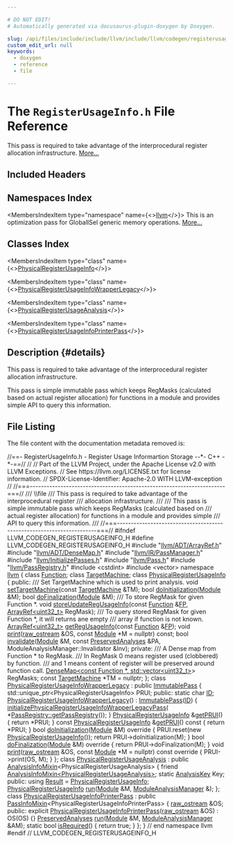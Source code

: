 ```yaml
---

# DO NOT EDIT!
# Automatically generated via docusaurus-plugin-doxygen by Doxygen.

slug: /api/files/include/include/llvm/include/llvm/codegen/registerusageinfo-h
custom_edit_url: null
keywords:
  - doxygen
  - reference
  - file

---
```





# The `RegisterUsageInfo.h` File Reference

<DoxygenPage pluginConfig={pluginConfig}>

This pass is required to take advantage of the interprocedural register allocation infrastructure. <a href="#details">More...</a>

## Included Headers

<IncludesList>
<IncludesListItem
  filePath="llvm/ADT/ArrayRef.h"
  permalink="/docs/api/files/include/include/llvm/include/llvm/adt/arrayref-h"
  isLocal="true" />
<IncludesListItem
  filePath="llvm/ADT/DenseMap.h"
  permalink="/docs/api/files/include/include/llvm/include/llvm/adt/densemap-h"
  isLocal="true" />
<IncludesListItem
  filePath="llvm/IR/PassManager.h"
  permalink="/docs/api/files/include/include/llvm/include/llvm/ir/passmanager-h"
  isLocal="true" />
<IncludesListItem
  filePath="llvm/InitializePasses.h"
  permalink="/docs/api/files/include/include/llvm/initializepasses-h"
  isLocal="true" />
<IncludesListItem
  filePath="llvm/Pass.h"
  permalink="/docs/api/files/include/include/llvm/pass-h"
  isLocal="true" />
<IncludesListItem
  filePath="llvm/PassRegistry.h"
  permalink="/docs/api/files/include/include/llvm/passregistry-h"
  isLocal="true" />
<IncludesListItem
  filePath="cstdint"
  permalink=""
  isLocal="false" />
<IncludesListItem
  filePath="vector"
  permalink=""
  isLocal="false" />
</IncludesList>

## Namespaces Index

<MembersIndex>

<MembersIndexItem
  type="namespace"
  name={<><a href="/docs/api/namespaces/llvm">llvm</a></>}>
This is an optimization pass for GlobalISel generic memory operations. <a href="/docs/api/namespaces/llvm/#details">More...</a>
</MembersIndexItem>

</MembersIndex>

## Classes Index

<MembersIndex>

<MembersIndexItem
  type="class"
  name={<><a href="/docs/api/classes/llvm/physicalregisterusageinfo">PhysicalRegisterUsageInfo</a></>}>
</MembersIndexItem>

<MembersIndexItem
  type="class"
  name={<><a href="/docs/api/classes/llvm/physicalregisterusageinfowrapperlegacy">PhysicalRegisterUsageInfoWrapperLegacy</a></>}>
</MembersIndexItem>

<MembersIndexItem
  type="class"
  name={<><a href="/docs/api/classes/llvm/physicalregisterusageanalysis">PhysicalRegisterUsageAnalysis</a></>}>
</MembersIndexItem>

<MembersIndexItem
  type="class"
  name={<><a href="/docs/api/classes/llvm/physicalregisterusageinfoprinterpass">PhysicalRegisterUsageInfoPrinterPass</a></>}>
</MembersIndexItem>

</MembersIndex>

## Description {#details}

This pass is required to take advantage of the interprocedural register allocation infrastructure.

This pass is simple immutable pass which keeps RegMasks (calculated based on actual register allocation) for functions in a module and provides simple API to query this information.

## File Listing

The file content with the documentation metadata removed is:

<ProgramListing>

<Link id="l00001" /><CodeLine lineNumber="1"><Highlight kind="comment">//==- RegisterUsageInfo.h - Register Usage Informartion Storage --&#42;- C++ -&#42;-==//</Highlight><Highlight kind="normal"></Highlight></CodeLine>
<Link id="l00002" /><CodeLine lineNumber="2"><Highlight kind="normal"></Highlight><Highlight kind="comment">//</Highlight><Highlight kind="normal"></Highlight></CodeLine>
<Link id="l00003" /><CodeLine lineNumber="3"><Highlight kind="normal"></Highlight><Highlight kind="comment">// Part of the LLVM Project, under the Apache License v2.0 with LLVM Exceptions.</Highlight><Highlight kind="normal"></Highlight></CodeLine>
<Link id="l00004" /><CodeLine lineNumber="4"><Highlight kind="normal"></Highlight><Highlight kind="comment">// See https://llvm.org/LICENSE.txt for license information.</Highlight><Highlight kind="normal"></Highlight></CodeLine>
<Link id="l00005" /><CodeLine lineNumber="5"><Highlight kind="normal"></Highlight><Highlight kind="comment">// SPDX-License-Identifier: Apache-2.0 WITH LLVM-exception</Highlight><Highlight kind="normal"></Highlight></CodeLine>
<Link id="l00006" /><CodeLine lineNumber="6"><Highlight kind="normal"></Highlight><Highlight kind="comment">//</Highlight><Highlight kind="normal"></Highlight></CodeLine>
<Link id="l00007" /><CodeLine lineNumber="7"><Highlight kind="normal"></Highlight><Highlight kind="comment">//===----------------------------------------------------------------------===//</Highlight><Highlight kind="comment"></Highlight></CodeLine>
<Link id="l00008" /><CodeLine lineNumber="8"><Highlight kind="comment">/// \\file</Highlight></CodeLine>
<Link id="l00009" /><CodeLine lineNumber="9"><Highlight kind="comment">/// This pass is required to take advantage of the interprocedural register</Highlight></CodeLine>
<Link id="l00010" /><CodeLine lineNumber="10"><Highlight kind="comment">/// allocation infrastructure.</Highlight></CodeLine>
<Link id="l00011" /><CodeLine lineNumber="11"><Highlight kind="comment">///</Highlight></CodeLine>
<Link id="l00012" /><CodeLine lineNumber="12"><Highlight kind="comment">/// This pass is simple immutable pass which keeps RegMasks (calculated based on</Highlight></CodeLine>
<Link id="l00013" /><CodeLine lineNumber="13"><Highlight kind="comment">/// actual register allocation) for functions in a module and provides simple</Highlight></CodeLine>
<Link id="l00014" /><CodeLine lineNumber="14"><Highlight kind="comment">/// API to query this information.</Highlight></CodeLine>
<Link id="l00015" /><CodeLine lineNumber="15"><Highlight kind="comment">///</Highlight><Highlight kind="normal"></Highlight></CodeLine>
<Link id="l00016" /><CodeLine lineNumber="16"><Highlight kind="normal"></Highlight><Highlight kind="comment">//===----------------------------------------------------------------------===//</Highlight><Highlight kind="normal"></Highlight></CodeLine>
<Link id="l00017" /><CodeLine lineNumber="17"><Highlight kind="normal"></Highlight></CodeLine>
<Link id="l00018" /><CodeLine lineNumber="18"><Highlight kind="normal"></Highlight><Highlight kind="preprocessor">#ifndef LLVM&#95;CODEGEN&#95;REGISTERUSAGEINFO&#95;H</Highlight><Highlight kind="normal"></Highlight></CodeLine>
<Link id="l00019" /><CodeLine lineNumber="19"><Highlight kind="normal"></Highlight><Highlight kind="preprocessor">#define LLVM&#95;CODEGEN&#95;REGISTERUSAGEINFO&#95;H</Highlight><Highlight kind="normal"></Highlight></CodeLine>
<Link id="l00020" /><CodeLine lineNumber="20"><Highlight kind="normal"></Highlight></CodeLine>
<Link id="l00021" /><CodeLine lineNumber="21"><Highlight kind="normal"></Highlight><Highlight kind="preprocessor">#include &quot;<a href="/docs/api/files/include/include/llvm/include/llvm/adt/arrayref-h">llvm/ADT/ArrayRef.h</a>&quot;</Highlight><Highlight kind="normal"></Highlight></CodeLine>
<Link id="l00022" /><CodeLine lineNumber="22"><Highlight kind="normal"></Highlight><Highlight kind="preprocessor">#include &quot;<a href="/docs/api/files/include/include/llvm/include/llvm/adt/densemap-h">llvm/ADT/DenseMap.h</a>&quot;</Highlight><Highlight kind="normal"></Highlight></CodeLine>
<Link id="l00023" /><CodeLine lineNumber="23"><Highlight kind="normal"></Highlight><Highlight kind="preprocessor">#include &quot;<a href="/docs/api/files/include/include/llvm/include/llvm/ir/passmanager-h">llvm/IR/PassManager.h</a>&quot;</Highlight><Highlight kind="normal"></Highlight></CodeLine>
<Link id="l00024" /><CodeLine lineNumber="24"><Highlight kind="normal"></Highlight><Highlight kind="preprocessor">#include &quot;<a href="/docs/api/files/include/include/llvm/initializepasses-h">llvm/InitializePasses.h</a>&quot;</Highlight><Highlight kind="normal"></Highlight></CodeLine>
<Link id="l00025" /><CodeLine lineNumber="25"><Highlight kind="normal"></Highlight><Highlight kind="preprocessor">#include &quot;<a href="/docs/api/files/include/include/llvm/pass-h">llvm/Pass.h</a>&quot;</Highlight><Highlight kind="normal"></Highlight></CodeLine>
<Link id="l00026" /><CodeLine lineNumber="26"><Highlight kind="normal"></Highlight><Highlight kind="preprocessor">#include &quot;<a href="/docs/api/files/include/include/llvm/passregistry-h">llvm/PassRegistry.h</a>&quot;</Highlight><Highlight kind="normal"></Highlight></CodeLine>
<Link id="l00027" /><CodeLine lineNumber="27"><Highlight kind="normal"></Highlight><Highlight kind="preprocessor">#include &lt;cstdint&gt;</Highlight><Highlight kind="normal"></Highlight></CodeLine>
<Link id="l00028" /><CodeLine lineNumber="28"><Highlight kind="normal"></Highlight><Highlight kind="preprocessor">#include &lt;vector&gt;</Highlight><Highlight kind="normal"></Highlight></CodeLine>
<Link id="l00029" /><CodeLine lineNumber="29"><Highlight kind="normal"></Highlight></CodeLine>
<Link id="l00030" /><CodeLine lineNumber="30"><Highlight kind="normal"></Highlight><Highlight kind="keyword">namespace </Highlight><Highlight kind="normal"><a href="/docs/api/namespaces/llvm">llvm</a> &#123;</Highlight></CodeLine>
<Link id="l00031" /><CodeLine lineNumber="31"><Highlight kind="normal"></Highlight></CodeLine>
<Link id="l00032" /><CodeLine lineNumber="32"><Highlight kind="normal"></Highlight><Highlight kind="keyword">class </Highlight><Highlight kind="normal"><a href="/docs/api/classes/llvm/function">Function</a>;</Highlight></CodeLine>
<Link id="l00033" /><CodeLine lineNumber="33"><Highlight kind="normal"></Highlight><Highlight kind="keyword">class </Highlight><Highlight kind="normal"><a href="/docs/api/classes/llvm/targetmachine">TargetMachine</a>;</Highlight></CodeLine>
<Link id="l00034" /><CodeLine lineNumber="34"><Highlight kind="normal"></Highlight></CodeLine>
<Link id="l00035" /><CodeLine lineNumber="35" lineLink="/docs/api/classes/llvm/physicalregisterusageinfo"><Highlight kind="normal"></Highlight><Highlight kind="keyword">class </Highlight><Highlight kind="normal"><a href="/docs/api/classes/llvm/physicalregisterusageinfo">PhysicalRegisterUsageInfo</a> &#123;</Highlight></CodeLine>
<Link id="l00036" /><CodeLine lineNumber="36"><Highlight kind="normal"></Highlight><Highlight kind="keyword">public</Highlight><Highlight kind="normal">:</Highlight><Highlight kind="comment"></Highlight></CodeLine>
<Link id="l00037" /><CodeLine lineNumber="37"><Highlight kind="comment">  /// Set TargetMachine which is used to print analysis.</Highlight><Highlight kind="normal"></Highlight></CodeLine>
<Link id="l00038" /><CodeLine lineNumber="38" lineLink="/docs/api/classes/llvm/physicalregisterusageinfo/#aa454216fa5dcec0918bafb27b16b3fc7"><Highlight kind="normal">  </Highlight><Highlight kind="keywordtype">void</Highlight><Highlight kind="normal"> <a href="/docs/api/classes/llvm/physicalregisterusageinfo/#aa454216fa5dcec0918bafb27b16b3fc7">setTargetMachine</a>(</Highlight><Highlight kind="keyword">const</Highlight><Highlight kind="normal"> <a href="/docs/api/classes/llvm/targetmachine">TargetMachine</a> &amp;TM);</Highlight></CodeLine>
<Link id="l00039" /><CodeLine lineNumber="39"><Highlight kind="normal"></Highlight></CodeLine>
<Link id="l00040" /><CodeLine lineNumber="40"><Highlight kind="normal">  </Highlight><Highlight kind="keywordtype">bool</Highlight><Highlight kind="normal"> <a href="/docs/api/classes/llvm/physicalregisterusageinfo/#a7523768c1b244acca7b83c7a04fa9d9f">doInitialization</a>(<a href="/docs/api/classes/llvm/module">Module</a> &amp;M);</Highlight></CodeLine>
<Link id="l00041" /><CodeLine lineNumber="41"><Highlight kind="normal"></Highlight></CodeLine>
<Link id="l00042" /><CodeLine lineNumber="42"><Highlight kind="normal">  </Highlight><Highlight kind="keywordtype">bool</Highlight><Highlight kind="normal"> <a href="/docs/api/classes/llvm/physicalregisterusageinfo/#a5dec3d5d7e698c6135fd00104ecda257">doFinalization</a>(<a href="/docs/api/classes/llvm/module">Module</a> &amp;M);</Highlight></CodeLine>
<Link id="l00043" /><CodeLine lineNumber="43"><Highlight kind="normal"></Highlight><Highlight kind="comment"></Highlight></CodeLine>
<Link id="l00044" /><CodeLine lineNumber="44"><Highlight kind="comment">  /// To store RegMask for given Function &#42;.</Highlight><Highlight kind="normal"></Highlight></CodeLine>
<Link id="l00045" /><CodeLine lineNumber="45"><Highlight kind="normal">  </Highlight><Highlight kind="keywordtype">void</Highlight><Highlight kind="normal"> <a href="/docs/api/classes/llvm/physicalregisterusageinfo/#ad4ae6575718249d21f984def4a3ac130">storeUpdateRegUsageInfo</a>(</Highlight><Highlight kind="keyword">const</Highlight><Highlight kind="normal"> <a href="/docs/api/classes/llvm/function">Function</a> &amp;<a href="/docs/api/files/lib/lib/target/lib/target/aarch64/aarch64iseldagtodag-cpp/#a2098a5fa6ada61b6c4a1f210ad84e4a1a4ebada6a2af2bcba53ded1d7b414f081">FP</a>,</Highlight></CodeLine>
<Link id="l00046" /><CodeLine lineNumber="46"><Highlight kind="normal">                               <a href="/docs/api/classes/llvm/arrayref">ArrayRef&lt;uint32&#95;t&gt;</a> RegMask);</Highlight></CodeLine>
<Link id="l00047" /><CodeLine lineNumber="47"><Highlight kind="normal"></Highlight><Highlight kind="comment"></Highlight></CodeLine>
<Link id="l00048" /><CodeLine lineNumber="48"><Highlight kind="comment">  /// To query stored RegMask for given Function &#42;, it will returns ane empty</Highlight></CodeLine>
<Link id="l00049" /><CodeLine lineNumber="49"><Highlight kind="comment">  /// array if function is not known.</Highlight><Highlight kind="normal"></Highlight></CodeLine>
<Link id="l00050" /><CodeLine lineNumber="50"><Highlight kind="normal">  <a href="/docs/api/classes/llvm/arrayref">ArrayRef&lt;uint32&#95;t&gt;</a> <a href="/docs/api/classes/llvm/physicalregisterusageinfo/#a72c457b2f14402490654cd3e4589d920">getRegUsageInfo</a>(</Highlight><Highlight kind="keyword">const</Highlight><Highlight kind="normal"> <a href="/docs/api/classes/llvm/function">Function</a> &amp;<a href="/docs/api/files/lib/lib/target/lib/target/aarch64/aarch64iseldagtodag-cpp/#a2098a5fa6ada61b6c4a1f210ad84e4a1a4ebada6a2af2bcba53ded1d7b414f081">FP</a>);</Highlight></CodeLine>
<Link id="l00051" /><CodeLine lineNumber="51"><Highlight kind="normal"></Highlight></CodeLine>
<Link id="l00052" /><CodeLine lineNumber="52"><Highlight kind="normal">  </Highlight><Highlight kind="keywordtype">void</Highlight><Highlight kind="normal"> <a href="/docs/api/classes/llvm/physicalregisterusageinfo/#aaa2c354cf7353f24dac62741d54bc98b">print</a>(<a href="/docs/api/classes/llvm/raw-ostream">raw&#95;ostream</a> &amp;OS, </Highlight><Highlight kind="keyword">const</Highlight><Highlight kind="normal"> <a href="/docs/api/classes/llvm/module">Module</a> &#42;M = </Highlight><Highlight kind="keyword">nullptr</Highlight><Highlight kind="normal">) </Highlight><Highlight kind="keyword">const</Highlight><Highlight kind="normal">;</Highlight></CodeLine>
<Link id="l00053" /><CodeLine lineNumber="53"><Highlight kind="normal"></Highlight></CodeLine>
<Link id="l00054" /><CodeLine lineNumber="54"><Highlight kind="normal">  </Highlight><Highlight kind="keywordtype">bool</Highlight><Highlight kind="normal"> <a href="/docs/api/classes/llvm/physicalregisterusageinfo/#a08cca56920d14f500104268455af4306">invalidate</a>(<a href="/docs/api/classes/llvm/module">Module</a> &amp;M, </Highlight><Highlight kind="keyword">const</Highlight><Highlight kind="normal"> <a href="/docs/api/classes/llvm/preservedanalyses">PreservedAnalyses</a> &amp;PA,</Highlight></CodeLine>
<Link id="l00055" /><CodeLine lineNumber="55"><Highlight kind="normal">                  ModuleAnalysisManager::Invalidator &amp;Inv);</Highlight></CodeLine>
<Link id="l00056" /><CodeLine lineNumber="56"><Highlight kind="normal"></Highlight></CodeLine>
<Link id="l00057" /><CodeLine lineNumber="57"><Highlight kind="normal"></Highlight><Highlight kind="keyword">private</Highlight><Highlight kind="normal">:</Highlight><Highlight kind="comment"></Highlight></CodeLine>
<Link id="l00058" /><CodeLine lineNumber="58"><Highlight kind="comment">  /// A Dense map from Function &#42; to RegMask.</Highlight></CodeLine>
<Link id="l00059" /><CodeLine lineNumber="59"><Highlight kind="comment">  /// In RegMask 0 means register used (clobbered) by function.</Highlight></CodeLine>
<Link id="l00060" /><CodeLine lineNumber="60"><Highlight kind="comment">  /// and 1 means content of register will be preserved around function call.</Highlight><Highlight kind="normal"></Highlight></CodeLine>
<Link id="l00061" /><CodeLine lineNumber="61"><Highlight kind="normal">  <a href="/docs/api/classes/llvm/densemap">DenseMap&lt;const Function &#42;, std::vector&lt;uint32&#95;t&gt;</a>&gt; RegMasks;</Highlight></CodeLine>
<Link id="l00062" /><CodeLine lineNumber="62"><Highlight kind="normal"></Highlight></CodeLine>
<Link id="l00063" /><CodeLine lineNumber="63"><Highlight kind="normal">  </Highlight><Highlight kind="keyword">const</Highlight><Highlight kind="normal"> <a href="/docs/api/classes/llvm/targetmachine">TargetMachine</a> &#42;TM = </Highlight><Highlight kind="keyword">nullptr</Highlight><Highlight kind="normal">;</Highlight></CodeLine>
<Link id="l00064" /><CodeLine lineNumber="64"><Highlight kind="normal">&#125;;</Highlight></CodeLine>
<Link id="l00065" /><CodeLine lineNumber="65"><Highlight kind="normal"></Highlight></CodeLine>
<Link id="l00066" /><CodeLine lineNumber="66" lineLink="/docs/api/classes/llvm/physicalregisterusageinfowrapperlegacy"><Highlight kind="normal"></Highlight><Highlight kind="keyword">class </Highlight><Highlight kind="normal"><a href="/docs/api/classes/llvm/physicalregisterusageinfowrapperlegacy/#acb2dceef7517a511b8273960a4f685ba">PhysicalRegisterUsageInfoWrapperLegacy</a> : </Highlight><Highlight kind="keyword">public</Highlight><Highlight kind="normal"> <a href="/docs/api/classes/llvm/immutablepass/#a4d664099280bb09275254d64c329d25d">ImmutablePass</a> &#123;</Highlight></CodeLine>
<Link id="l00067" /><CodeLine lineNumber="67"><Highlight kind="normal">  std::unique&#95;ptr&lt;PhysicalRegisterUsageInfo&gt; PRUI;</Highlight></CodeLine>
<Link id="l00068" /><CodeLine lineNumber="68"><Highlight kind="normal"></Highlight></CodeLine>
<Link id="l00069" /><CodeLine lineNumber="69"><Highlight kind="normal"></Highlight><Highlight kind="keyword">public</Highlight><Highlight kind="normal">:</Highlight></CodeLine>
<Link id="l00070" /><CodeLine lineNumber="70" lineLink="/docs/api/classes/llvm/physicalregisterusageinfowrapperlegacy/#aaf019c18e2d0ec685c734e6ada2d59e7"><Highlight kind="normal">  </Highlight><Highlight kind="keyword">static</Highlight><Highlight kind="normal"> </Highlight><Highlight kind="keywordtype">char</Highlight><Highlight kind="normal"> <a href="/docs/api/classes/llvm/physicalregisterusageinfowrapperlegacy/#aaf019c18e2d0ec685c734e6ada2d59e7">ID</a>;</Highlight></CodeLine>
<Link id="l00071" /><CodeLine lineNumber="71" lineLink="/docs/api/classes/llvm/physicalregisterusageinfowrapperlegacy/#acb2dceef7517a511b8273960a4f685ba"><Highlight kind="normal">  <a href="/docs/api/classes/llvm/physicalregisterusageinfowrapperlegacy/#acb2dceef7517a511b8273960a4f685ba">PhysicalRegisterUsageInfoWrapperLegacy</a>() : <a href="/docs/api/classes/llvm/immutablepass/#a4d664099280bb09275254d64c329d25d">ImmutablePass</a>(<a href="/docs/api/classes/llvm/physicalregisterusageinfowrapperlegacy/#aaf019c18e2d0ec685c734e6ada2d59e7">ID</a>) &#123;</Highlight></CodeLine>
<Link id="l00072" /><CodeLine lineNumber="72"><Highlight kind="normal">    <a href="/docs/api/namespaces/llvm/#a8225c1eca0bae20d8391612891aa132b">initializePhysicalRegisterUsageInfoWrapperLegacyPass</a>(</Highlight></CodeLine>
<Link id="l00073" /><CodeLine lineNumber="73"><Highlight kind="normal">        &#42;<a href="/docs/api/classes/llvm/passregistry/#a05a729900b76c89e808c6c3094921b2f">PassRegistry::getPassRegistry</a>());</Highlight></CodeLine>
<Link id="l00074" /><CodeLine lineNumber="74"><Highlight kind="normal">  &#125;</Highlight></CodeLine>
<Link id="l00075" /><CodeLine lineNumber="75"><Highlight kind="normal"></Highlight></CodeLine>
<Link id="l00076" /><CodeLine lineNumber="76" lineLink="/docs/api/classes/llvm/physicalregisterusageinfowrapperlegacy/#aca99235d0617b3dc845bdcef5e996386"><Highlight kind="normal">  <a href="/docs/api/classes/llvm/physicalregisterusageinfo">PhysicalRegisterUsageInfo</a> &amp;<a href="/docs/api/classes/llvm/physicalregisterusageinfowrapperlegacy/#aca99235d0617b3dc845bdcef5e996386">getPRUI</a>() &#123; </Highlight><Highlight kind="keywordflow">return</Highlight><Highlight kind="normal"> &#42;PRUI; &#125;</Highlight></CodeLine>
<Link id="l00077" /><CodeLine lineNumber="77" lineLink="/docs/api/classes/llvm/physicalregisterusageinfowrapperlegacy/#a680c8998f6ae882f6d125d8c9818042c"><Highlight kind="normal">  </Highlight><Highlight kind="keyword">const</Highlight><Highlight kind="normal"> <a href="/docs/api/classes/llvm/physicalregisterusageinfo">PhysicalRegisterUsageInfo</a> &amp;<a href="/docs/api/classes/llvm/physicalregisterusageinfowrapperlegacy/#a680c8998f6ae882f6d125d8c9818042c">getPRUI</a>()</Highlight><Highlight kind="keyword"> const </Highlight><Highlight kind="normal">&#123; </Highlight><Highlight kind="keywordflow">return</Highlight><Highlight kind="normal"> &#42;PRUI; &#125;</Highlight></CodeLine>
<Link id="l00078" /><CodeLine lineNumber="78"><Highlight kind="normal"></Highlight></CodeLine>
<Link id="l00079" /><CodeLine lineNumber="79" lineLink="/docs/api/classes/llvm/physicalregisterusageinfowrapperlegacy/#adfb7b1aaccbb8c53aab92e9da62be2ce"><Highlight kind="normal">  </Highlight><Highlight kind="keywordtype">bool</Highlight><Highlight kind="normal"> <a href="/docs/api/classes/llvm/physicalregisterusageinfowrapperlegacy/#adfb7b1aaccbb8c53aab92e9da62be2ce">doInitialization</a>(<a href="/docs/api/classes/llvm/module">Module</a> &amp;M)</Highlight><Highlight kind="keyword"> override </Highlight><Highlight kind="normal">&#123;</Highlight></CodeLine>
<Link id="l00080" /><CodeLine lineNumber="80"><Highlight kind="normal">    PRUI.reset(</Highlight><Highlight kind="keyword">new</Highlight><Highlight kind="normal"> <a href="/docs/api/classes/llvm/physicalregisterusageinfo">PhysicalRegisterUsageInfo</a>());</Highlight></CodeLine>
<Link id="l00081" /><CodeLine lineNumber="81"><Highlight kind="normal">    </Highlight><Highlight kind="keywordflow">return</Highlight><Highlight kind="normal"> PRUI-&gt;doInitialization(M);</Highlight></CodeLine>
<Link id="l00082" /><CodeLine lineNumber="82"><Highlight kind="normal">  &#125;</Highlight></CodeLine>
<Link id="l00083" /><CodeLine lineNumber="83"><Highlight kind="normal"></Highlight></CodeLine>
<Link id="l00084" /><CodeLine lineNumber="84" lineLink="/docs/api/classes/llvm/physicalregisterusageinfowrapperlegacy/#ae939588d0a3844adfe4c850562be1150"><Highlight kind="normal">  </Highlight><Highlight kind="keywordtype">bool</Highlight><Highlight kind="normal"> <a href="/docs/api/classes/llvm/physicalregisterusageinfowrapperlegacy/#ae939588d0a3844adfe4c850562be1150">doFinalization</a>(<a href="/docs/api/classes/llvm/module">Module</a> &amp;M)</Highlight><Highlight kind="keyword"> override </Highlight><Highlight kind="normal">&#123; </Highlight><Highlight kind="keywordflow">return</Highlight><Highlight kind="normal"> PRUI-&gt;doFinalization(M); &#125;</Highlight></CodeLine>
<Link id="l00085" /><CodeLine lineNumber="85"><Highlight kind="normal"></Highlight></CodeLine>
<Link id="l00086" /><CodeLine lineNumber="86" lineLink="/docs/api/classes/llvm/physicalregisterusageinfowrapperlegacy/#ae9ed336b45c658d882b509660da63224"><Highlight kind="normal">  </Highlight><Highlight kind="keywordtype">void</Highlight><Highlight kind="normal"> <a href="/docs/api/classes/llvm/physicalregisterusageinfowrapperlegacy/#ae9ed336b45c658d882b509660da63224">print</a>(<a href="/docs/api/classes/llvm/raw-ostream">raw&#95;ostream</a> &amp;OS, </Highlight><Highlight kind="keyword">const</Highlight><Highlight kind="normal"> <a href="/docs/api/classes/llvm/module">Module</a> &#42;M = </Highlight><Highlight kind="keyword">nullptr</Highlight><Highlight kind="normal">)</Highlight><Highlight kind="keyword"> const override </Highlight><Highlight kind="normal">&#123;</Highlight></CodeLine>
<Link id="l00087" /><CodeLine lineNumber="87"><Highlight kind="normal">    PRUI-&gt;print(OS, M);</Highlight></CodeLine>
<Link id="l00088" /><CodeLine lineNumber="88"><Highlight kind="normal">  &#125;</Highlight></CodeLine>
<Link id="l00089" /><CodeLine lineNumber="89"><Highlight kind="normal">&#125;;</Highlight></CodeLine>
<Link id="l00090" /><CodeLine lineNumber="90"><Highlight kind="normal"></Highlight></CodeLine>
<Link id="l00091" /><CodeLine lineNumber="91" lineLink="/docs/api/classes/llvm/physicalregisterusageanalysis"><Highlight kind="normal"></Highlight><Highlight kind="keyword">class </Highlight><Highlight kind="normal"><a href="/docs/api/classes/llvm/physicalregisterusageanalysis">PhysicalRegisterUsageAnalysis</a></Highlight></CodeLine>
<Link id="l00092" /><CodeLine lineNumber="92"><Highlight kind="normal">    : </Highlight><Highlight kind="keyword">public</Highlight><Highlight kind="normal"> <a href="/docs/api/structs/llvm/analysisinfomixin">AnalysisInfoMixin</a>&lt;PhysicalRegisterUsageAnalysis&gt; &#123;</Highlight></CodeLine>
<Link id="l00093" /><CodeLine lineNumber="93"><Highlight kind="normal">  </Highlight><Highlight kind="keyword">friend</Highlight><Highlight kind="normal"> <a href="/docs/api/structs/llvm/analysisinfomixin">AnalysisInfoMixin&lt;PhysicalRegisterUsageAnalysis&gt;</a>;</Highlight></CodeLine>
<Link id="l00094" /><CodeLine lineNumber="94"><Highlight kind="normal">  </Highlight><Highlight kind="keyword">static</Highlight><Highlight kind="normal"> <a href="/docs/api/structs/llvm/analysiskey">AnalysisKey</a> Key;</Highlight></CodeLine>
<Link id="l00095" /><CodeLine lineNumber="95"><Highlight kind="normal"></Highlight></CodeLine>
<Link id="l00096" /><CodeLine lineNumber="96"><Highlight kind="normal"></Highlight><Highlight kind="keyword">public</Highlight><Highlight kind="normal">:</Highlight></CodeLine>
<Link id="l00097" /><CodeLine lineNumber="97" lineLink="/docs/api/classes/llvm/physicalregisterusageanalysis/#ae6877ce9a74881357b044fb773a835ba"><Highlight kind="normal">  </Highlight><Highlight kind="keyword">using </Highlight><Highlight kind="normal"><a href="/docs/api/classes/llvm/physicalregisterusageanalysis/#ae6877ce9a74881357b044fb773a835ba">Result</a> = <a href="/docs/api/classes/llvm/physicalregisterusageinfo">PhysicalRegisterUsageInfo</a>;</Highlight></CodeLine>
<Link id="l00098" /><CodeLine lineNumber="98"><Highlight kind="normal"></Highlight></CodeLine>
<Link id="l00099" /><CodeLine lineNumber="99"><Highlight kind="normal">  <a href="/docs/api/classes/llvm/physicalregisterusageinfo">PhysicalRegisterUsageInfo</a> <a href="/docs/api/classes/llvm/physicalregisterusageanalysis/#a11bdf8f4dd462baafeec6df9252bf451">run</a>(<a href="/docs/api/classes/llvm/module">Module</a> &amp;M, <a href="/docs/api/namespaces/llvm/#af9c9208365fd9ce11392b4d79485e259">ModuleAnalysisManager</a> &amp;);</Highlight></CodeLine>
<Link id="l00100" /><CodeLine lineNumber="100"><Highlight kind="normal">&#125;;</Highlight></CodeLine>
<Link id="l00101" /><CodeLine lineNumber="101"><Highlight kind="normal"></Highlight></CodeLine>
<Link id="l00102" /><CodeLine lineNumber="102" lineLink="/docs/api/classes/llvm/physicalregisterusageinfoprinterpass"><Highlight kind="normal"></Highlight><Highlight kind="keyword">class </Highlight><Highlight kind="normal"><a href="/docs/api/classes/llvm/physicalregisterusageinfoprinterpass/#a2dc34546a110a5e42567cf2781d417a9">PhysicalRegisterUsageInfoPrinterPass</a></Highlight></CodeLine>
<Link id="l00103" /><CodeLine lineNumber="103"><Highlight kind="normal">    : </Highlight><Highlight kind="keyword">public</Highlight><Highlight kind="normal"> <a href="/docs/api/structs/llvm/passinfomixin">PassInfoMixin</a>&lt;PhysicalRegisterUsageInfoPrinterPass&gt; &#123;</Highlight></CodeLine>
<Link id="l00104" /><CodeLine lineNumber="104"><Highlight kind="normal">  <a href="/docs/api/classes/llvm/raw-ostream">raw&#95;ostream</a> &amp;OS;</Highlight></CodeLine>
<Link id="l00105" /><CodeLine lineNumber="105"><Highlight kind="normal"></Highlight></CodeLine>
<Link id="l00106" /><CodeLine lineNumber="106"><Highlight kind="normal"></Highlight><Highlight kind="keyword">public</Highlight><Highlight kind="normal">:</Highlight></CodeLine>
<Link id="l00107" /><CodeLine lineNumber="107" lineLink="/docs/api/classes/llvm/physicalregisterusageinfoprinterpass/#a2dc34546a110a5e42567cf2781d417a9"><Highlight kind="normal">  </Highlight><Highlight kind="keyword">explicit</Highlight><Highlight kind="normal"> <a href="/docs/api/classes/llvm/physicalregisterusageinfoprinterpass/#a2dc34546a110a5e42567cf2781d417a9">PhysicalRegisterUsageInfoPrinterPass</a>(<a href="/docs/api/classes/llvm/raw-ostream">raw&#95;ostream</a> &amp;OS) : OS(OS) &#123;&#125;</Highlight></CodeLine>
<Link id="l00108" /><CodeLine lineNumber="108"><Highlight kind="normal">  <a href="/docs/api/classes/llvm/preservedanalyses">PreservedAnalyses</a> <a href="/docs/api/classes/llvm/physicalregisterusageinfoprinterpass/#ac906046b0d9451273e8073b46cdfa74c">run</a>(<a href="/docs/api/classes/llvm/module">Module</a> &amp;M, <a href="/docs/api/namespaces/llvm/#af9c9208365fd9ce11392b4d79485e259">ModuleAnalysisManager</a> &amp;AM);</Highlight></CodeLine>
<Link id="l00109" /><CodeLine lineNumber="109" lineLink="/docs/api/classes/llvm/physicalregisterusageinfoprinterpass/#a5691df08ff1f71c859b1aa47eb30baec"><Highlight kind="normal">  </Highlight><Highlight kind="keyword">static</Highlight><Highlight kind="normal"> </Highlight><Highlight kind="keywordtype">bool</Highlight><Highlight kind="normal"> <a href="/docs/api/classes/llvm/physicalregisterusageinfoprinterpass/#a5691df08ff1f71c859b1aa47eb30baec">isRequired</a>() &#123; </Highlight><Highlight kind="keywordflow">return</Highlight><Highlight kind="normal"> </Highlight><Highlight kind="keyword">true</Highlight><Highlight kind="normal">; &#125;</Highlight></CodeLine>
<Link id="l00110" /><CodeLine lineNumber="110"><Highlight kind="normal">&#125;;</Highlight></CodeLine>
<Link id="l00111" /><CodeLine lineNumber="111"><Highlight kind="normal"></Highlight></CodeLine>
<Link id="l00112" /><CodeLine lineNumber="112"><Highlight kind="normal">&#125; </Highlight><Highlight kind="comment">// end namespace llvm</Highlight><Highlight kind="normal"></Highlight></CodeLine>
<Link id="l00113" /><CodeLine lineNumber="113"><Highlight kind="normal"></Highlight></CodeLine>
<Link id="l00114" /><CodeLine lineNumber="114"><Highlight kind="normal"></Highlight><Highlight kind="preprocessor">#endif </Highlight><Highlight kind="comment">// LLVM&#95;CODEGEN&#95;REGISTERUSAGEINFO&#95;H</Highlight><Highlight kind="normal"></Highlight></CodeLine>

</ProgramListing>


</DoxygenPage>
